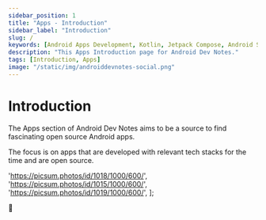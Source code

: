 ```yaml
---
sidebar_position: 1
title: "Apps - Introduction"
sidebar_label: "Introduction"
slug: /
keywords: [Android Apps Development, Kotlin, Jetpack Compose, Android Studio, Learn Android, Open Source Android Apps, GitHub Android]
description: "This Apps Introduction page for Android Dev Notes."
tags: [Introduction, Apps]
image: "/static/img/androiddevnotes-social.png"
---
```



# Introduction

The Apps section of Android Dev Notes aims to be a source to find fascinating open source Android apps.

The focus is on apps that are developed with relevant tech stacks for the time and are open source.


  'https://picsum.photos/id/1018/1000/600/',
  'https://picsum.photos/id/1015/1000/600/',
  'https://picsum.photos/id/1019/1000/600/',
];

<ImageDisplay imageUrls={imageUrls} />

🐣
